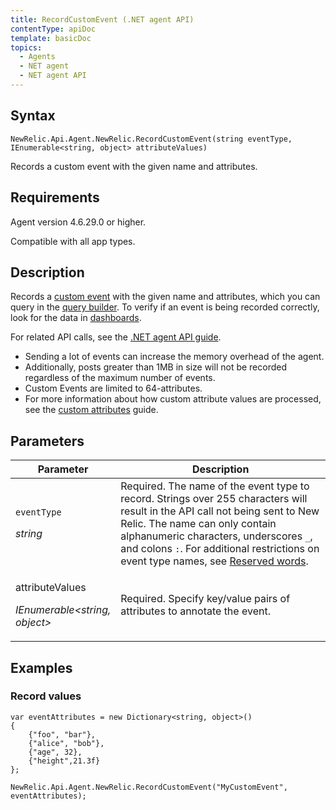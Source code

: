 ```yaml
---
title: RecordCustomEvent (.NET agent API)
contentType: apiDoc
template: basicDoc
topics:
  - Agents
  - NET agent
  - NET agent API
---
```


## Syntax

~~~
NewRelic.Api.Agent.NewRelic.RecordCustomEvent(string eventType, IEnumerable<string, object> attributeValues)
~~~
Records a custom event with the given name and attributes.

## Requirements

Agent version 4.6.29.0 or higher.

Compatible with all app types.

## Description

Records a [custom event](/docs/data-analysis/metrics/analyze-your-metrics/data-collection-metric-timeslice-event-data#event-data) with the given name and attributes, which you can query in the [query builder](/docs/query-your-data/explore-query-data/query-builder/introduction-query-builder). To verify if an event is being recorded correctly, look for the data in [dashboards](/docs/query-your-data/explore-query-data/dashboards/introduction-new-relic-one-dashboards).

For related API calls, see the [.NET agent API guide](/docs/agents/net-agent/api-guides/guide-using-net-agent-api#custom-data).

<div className="callout-important"><ul><li>Sending a lot of events can increase the memory overhead of the agent.</li><li>Additionally, posts greater than 1MB in size will not be recorded regardless of the maximum number of events.</li><li>Custom Events are limited to 64-attributes.</li><li>For more information about how custom attribute values are processed, see the <a href="/docs/agents/net-agent/attributes/custom-attributes">custom attributes</a> guide.</li></ul></div>

## Parameters

<table><thead><tr><th width="25%">Parameter</th><th>Description</th></tr></thead><tbody><tr><td><p><code>eventType</code></p><p><em>string</em></p></td><td>Required. The name of the event type to record. Strings over 255 characters will result in the API call not being sent to New Relic. The name can only contain alphanumeric characters, underscores <code>_</code>, and colons <code>:</code>. For additional restrictions on event type names, see <a href="https://docs.newrelic.com/docs/insights/nrql-new-relic-query-language/nrql-resources/reserved-words">Reserved words</a>.</td></tr><tr><td><p><span>attributeValues</span></p><p><em>IEnumerable&lt;string, object&gt;</em></p></td><td><p>Required. Specify key/value pairs of attributes to annotate the event.</p></td></tr></tbody></table>

## Examples

### Record values

~~~
var eventAttributes = new Dictionary<string, object>() 
{
    {"foo", "bar"},
    {"alice", "bob"}, 
    {"age", 32}, 
    {"height",21.3f}
};

NewRelic.Api.Agent.NewRelic.RecordCustomEvent("MyCustomEvent", eventAttributes);

~~~